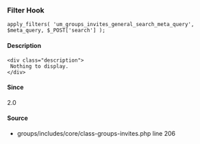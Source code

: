 
<UMBreadCrumb type="filter"/>

### Filter Hook    
    
```
apply_filters( 'um_groups_invites_general_search_meta_query', $meta_query, $_POST['search'] );
```

#### Description
    <div class="description">
     Nothing to display.
    </div>

#### Since
<div class="description">
2.0
</div>

#### Source
  - <Link href="https://github.com/ultimatemember/groups/tree/2.3.0/includes/core/class--invites.php#L206">groups/includes/core/class-groups-invites.php</Link> <Link href="https://github.com/ultimatemember/groups/tree/2.3.0/includes/core/class--invites.php#L206">line 206</Link>

